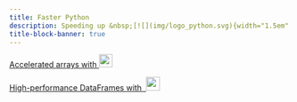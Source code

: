 ```yaml
---
title: Faster Python
description: Speeding up &nbsp;[![](img/logo_python.svg){width="1.5em" fig-alt="noshadow"}](https://www.python.org/) computations
title-block-banner: true
---
```


:::{layout="[5, 5, -5, -5]"}

:::{.card .mb-3}

:::{.card-body2}

[Accelerated arrays with ![](img/logo_jax.png){width="1.7em" fig-alt="noshadow"}](hpc_jax.qmd){.card-title-ws .stretched-link}

:::

:::

:::{.card .mb-3}

:::{.card-body2}

[High-performance DataFrames with &nbsp;![](img/logo_polars.png){width="1.8em" fig-alt="noshadow"}](hpc_polars.qmd){.card-title-ws .stretched-link}

:::

:::

:::
